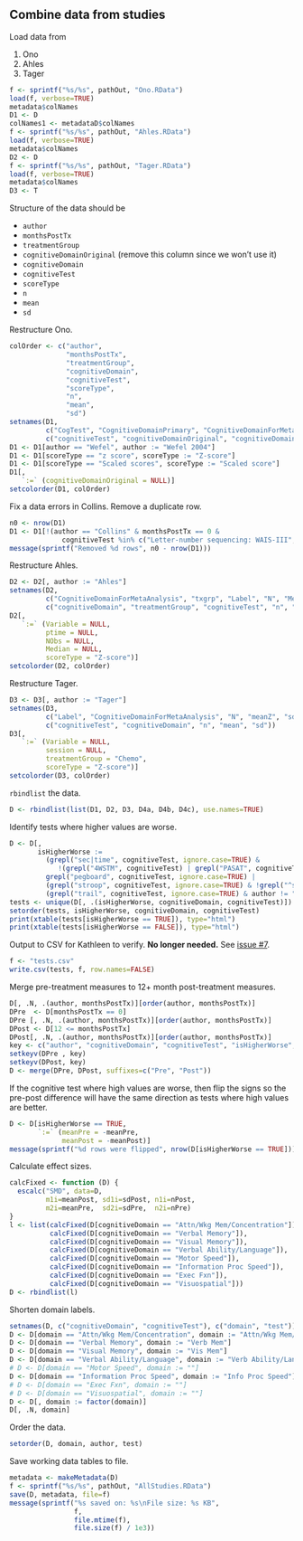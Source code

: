 ## Combine data from studies

Load data from

1. Ono
1. Ahles
1. Tager

```r
f <- sprintf("%s/%s", pathOut, "Ono.RData")
load(f, verbose=TRUE)
metadata$colNames
D1 <- D
colNames1 <- metadataD$colNames
f <- sprintf("%s/%s", pathOut, "Ahles.RData")
load(f, verbose=TRUE)
metadata$colNames
D2 <- D
f <- sprintf("%s/%s", pathOut, "Tager.RData")
load(f, verbose=TRUE)
metadata$colNames
D3 <- T
```

Structure of the data should be

* `author`
* `monthsPostTx`
* `treatmentGroup`
* `cognitiveDomainOriginal` (remove this column since we won't use it)
* `cognitiveDomain`
* `cognitiveTest`
* `scoreType`
* `n`
* `mean`
* `sd`

Restructure Ono.

```r
colOrder <- c("author",
              "monthsPostTx",
              "treatmentGroup",
              "cognitiveDomain",
              "cognitiveTest",
              "scoreType",
              "n",
              "mean",
              "sd")
setnames(D1,
         c("CogTest", "CognitiveDomainPrimary", "CognitiveDomainForMetaAnalysis", "ScoreTyp", "N"),
         c("cognitiveTest", "cognitiveDomainOriginal", "cognitiveDomain", "scoreType", "n"))
D1 <- D1[author == "Wefel", author := "Wefel 2004"]
D1 <- D1[scoreType == "z score", scoreType := "Z-score"]
D1 <- D1[scoreType == "Scaled scores", scoreType := "Scaled score"]
D1[,
   `:=` (cognitiveDomainOriginal = NULL)]
setcolorder(D1, colOrder)
```

Fix a data errors in Collins.
Remove a duplicate row.

```r
n0 <- nrow(D1)
D1 <- D1[!(author == "Collins" & monthsPostTx == 0 &
             cognitiveTest %in% c("Letter-number sequencing: WAIS-III", "Symbol search: WAIS-III"))]
message(sprintf("Removed %d rows", n0 - nrow(D1)))
```

Restructure Ahles.

```r
D2 <- D2[, author := "Ahles"]
setnames(D2,
         c("CognitiveDomainForMetaAnalysis", "txgrp", "Label", "N", "Mean", "StdDev"),
         c("cognitiveDomain", "treatmentGroup", "cognitiveTest", "n", "mean", "sd"))
D2[,
   `:=` (Variable = NULL,
         ptime = NULL,
         NObs = NULL,
         Median = NULL,
         scoreType = "Z-score")]
setcolorder(D2, colOrder)
```

Restructure Tager.

```r
D3 <- D3[, author := "Tager"]
setnames(D3,
         c("Label", "CognitiveDomainForMetaAnalysis", "N", "meanZ", "sdZ"),
         c("cognitiveTest", "cognitiveDomain", "n", "mean", "sd"))
D3[,
   `:=` (Variable = NULL,
         session = NULL,
         treatmentGroup = "Chemo",
         scoreType = "Z-score")]
setcolorder(D3, colOrder)
```

`rbindlist` the data.

```r
D <- rbindlist(list(D1, D2, D3, D4a, D4b, D4c), use.names=TRUE)
```

Identify tests where higher values are worse.

```r
D <- D[, 
       isHigherWorse := 
         (grepl("sec|time", cognitiveTest, ignore.case=TRUE) &
            !(grepl("4WSTM", cognitiveTest) | grepl("PASAT", cognitiveTest))) |
         grepl("pegboard", cognitiveTest, ignore.case=TRUE) |
         (grepl("stroop", cognitiveTest, ignore.case=TRUE) & !grepl("^stroop$", cognitiveTest, ignore.case=TRUE))|
         (grepl("trail", cognitiveTest, ignore.case=TRUE) & author != "Fan")]
tests <- unique(D[, .(isHigherWorse, cognitiveDomain, cognitiveTest)])
setorder(tests, isHigherWorse, cognitiveDomain, cognitiveTest)
print(xtable(tests[isHigherWorse == TRUE]), type="html")
print(xtable(tests[isHigherWorse == FALSE]), type="html")
```

Output to CSV for Kathleen to verify.
**No longer needed.**
See [issue #7](https://github.com/benjamin-chan/AEAfterBreastCaACT/issues/7).

```r
f <- "tests.csv"
write.csv(tests, f, row.names=FALSE)
```

Merge pre-treatment measures to 12+ month post-treatment measures.

```r
D[, .N, .(author, monthsPostTx)][order(author, monthsPostTx)]
DPre  <- D[monthsPostTx == 0]
DPre [, .N, .(author, monthsPostTx)][order(author, monthsPostTx)]
DPost <- D[12 <= monthsPostTx]
DPost[, .N, .(author, monthsPostTx)][order(author, monthsPostTx)]
key <- c("author", "cognitiveDomain", "cognitiveTest", "isHigherWorse", "scoreType")
setkeyv(DPre , key)
setkeyv(DPost, key)
D <- merge(DPre, DPost, suffixes=c("Pre", "Post"))
```

If the cognitive test where high values are worse,
then flip the signs so the pre-post difference will have the same direction as tests where high values are better.

```r
D <- D[isHigherWorse == TRUE,
       `:=` (meanPre = -meanPre,
             meanPost = -meanPost)]
message(sprintf("%d rows were flipped", nrow(D[isHigherWorse == TRUE])))
```

Calculate effect sizes.

```r
calcFixed <- function (D) {
  escalc("SMD", data=D,
         m1i=meanPost, sd1i=sdPost, n1i=nPost,
         m2i=meanPre,  sd2i=sdPre,  n2i=nPre)
}
l <- list(calcFixed(D[cognitiveDomain == "Attn/Wkg Mem/Concentration"]),
          calcFixed(D[cognitiveDomain == "Verbal Memory"]),
          calcFixed(D[cognitiveDomain == "Visual Memory"]),
          calcFixed(D[cognitiveDomain == "Verbal Ability/Language"]),
          calcFixed(D[cognitiveDomain == "Motor Speed"]),
          calcFixed(D[cognitiveDomain == "Information Proc Speed"]),
          calcFixed(D[cognitiveDomain == "Exec Fxn"]),
          calcFixed(D[cognitiveDomain == "Visuospatial"]))
D <- rbindlist(l)
```

Shorten domain labels.

```r
setnames(D, c("cognitiveDomain", "cognitiveTest"), c("domain", "test"))
D <- D[domain == "Attn/Wkg Mem/Concentration", domain := "Attn/Wkg Mem/Concen"]
D <- D[domain == "Verbal Memory", domain := "Verb Mem"]
D <- D[domain == "Visual Memory", domain := "Vis Mem"]
D <- D[domain == "Verbal Ability/Language", domain := "Verb Ability/Lang"]
# D <- D[domain == "Motor Speed", domain := ""]
D <- D[domain == "Information Proc Speed", domain := "Info Proc Speed"]
# D <- D[domain == "Exec Fxn", domain := ""]
# D <- D[domain == "Visuospatial", domain := ""]
D <- D[, domain := factor(domain)]
D[, .N, domain]
```

Order the data.

```r
setorder(D, domain, author, test)
```

Save working data tables to file.

```r
metadata <- makeMetadata(D)
f <- sprintf("%s/%s", pathOut, "AllStudies.RData")
save(D, metadata, file=f)
message(sprintf("%s saved on: %s\nFile size: %s KB", 
                f,
                file.mtime(f),
                file.size(f) / 1e3))
```
